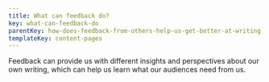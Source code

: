 ```yaml
---
title: What can feedback do?
key: what-can-feedback-do
parentKey: how-does-feedback-from-others-help-us-get-better-at-writing
templateKey: content-pages
---
```


Feedback can provide us with different insights and perspectives about our own writing, which can help us learn what our audiences need from us.
